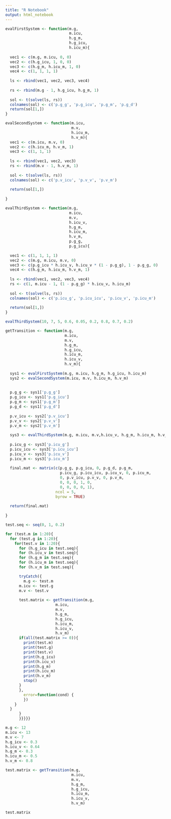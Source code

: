 ---
title: "R Notebook"
output: html_notebook
---

```{r}
evalFirstSystem <- function(m.g, 
                            m.icu, 
                            h.g_m, 
                            h.g_icu, 
                            h.icu_m){
  
  vec1 <- c(m.g, m.icu, 0, 0)
  vec2 <- c(h.g_icu, 1, 0, 0)
  vec3 <- c(h.g_m, h.icu_m, 1, 0)
  vec4 <- c(1, 1, 1, 1)
  
  ls <- rbind(vec1, vec2, vec3, vec4)
  
  rs <- rbind(m.g - 1, h.g_icu, h.g_m, 1)
  
  sol <- t(solve(ls, rs))
  colnames(sol) <- c('p.g_g', 'p.g_icu', 'p.g_m', 'p.g_d')
  return(sol[1,])
}
```



```{r}
evalSecondSystem <- function(m.icu, 
                             m.v, 
                             h.icu_m, 
                             h.v_m){
  vec1 <- c(m.icu, m.v, 0)
  vec2 <- c(h.icu_m, h.v_m, 1)
  vec3 <- c(1, 1, 1)
  
  ls <- rbind(vec1, vec2, vec3)
  rs <- rbind(m.v - 1, h.v_m, 1)
  
  sol <- t(solve(ls, rs))
  colnames(sol) <- c('p.v_icu', 'p.v_v', 'p.v_m')
  
  return(sol[1,])
  
}
```

```{r}
evalThirdSystem <- function(m.g, 
                            m.icu, 
                            m.v,
                            h.icu_v, 
                            h.g_m, 
                            h.icu_m, 
                            h.v_m,
                            p.g_g, 
                            p.g_icu){
  
  vec1 <- c(1, 1, 1, 1)
  vec2 <- c(m.g, m.icu, m.v, 0)
  vec3 <- c(p.g_icu * h.icu_v, h.icu_v * (1 - p.g_g), 1 - p.g_g, 0)
  vec4 <- c(h.g_m, h.icu_m, h.v_m, 1)
  
  ls <- rbind(vec1, vec2, vec3, vec4)
  rs <- c(1, m.icu - 1, (1 - p.g_g) * h.icu_v, h.icu_m)
  
  sol <- t(solve(ls, rs))
  colnames(sol) <- c('p.icu_g', 'p.icu_icu', 'p.icu_v', 'p.icu_m')
  
  return(sol[1,])
}
```


```{r}
evalThirdSystem(10, 7, 5, 0.6, 0.05, 0.2, 0.8, 0.7, 0.2)
```



```{r}
getTransition <- function(m.g, 
                          m.icu, 
                          m.v, 
                          h.g_m, 
                          h.g_icu, 
                          h.icu_m, 
                          h.icu_v,
                          h.v_m){
  
  sys1 <- evalFirstSystem(m.g, m.icu, h.g_m, h.g_icu, h.icu_m)
  sys2 <- evalSecondSystem(m.icu, m.v, h.icu_m, h.v_m)
  
  
  p.g_g <- sys1['p.g_g']
  p.g_icu <- sys1['p.g_icu']
  p.g_m <- sys1['p.g_m']
  p.g_d <- sys1['p.g_d']
  
  p.v_icu <- sys2['p.v_icu']
  p.v_v <- sys2['p.v_v']
  p.v_m <- sys2['p.v_m']
  
  sys3 <- evalThirdSystem(m.g, m.icu, m.v,h.icu_v, h.g_m, h.icu_m, h.v_m,p.g_g, p.g_icu)
  
  p.icu_g <- sys3['p.icu_g']
  p.icu_icu <- sys3['p.icu_icu']
  p.icu_v <- sys3['p.icu_v']
  p.icu_m <- sys3['p.icu_m']
  
  final.mat <- matrix(c(p.g_g, p.g_icu, 0, p.g_d, p.g_m,
                        p.icu_g, p.icu_icu, p.icu_v, 0, p.icu_m,
                        0, p.v_icu, p.v_v, 0, p.v_m,
                        0, 0, 0, 1, 0,
                        0, 0, 0, 0, 1),
                      ncol = 5, 
                      byrow = TRUE)
  
  return(final.mat)
  
}
```


```{r}
test.seq <- seq(0, 1, 0.2)

for (test.m in 1:20){
  for (test.g in 1:20){
    for(test.v in 1:20){
      for (h.g_icu in test.seq){
      for (h.icu_v in test.seq){
      for (h.g_m in test.seq){
      for (h.icu_m in test.seq){
      for (h.v_m in test.seq){

      tryCatch({
        m.g <- test.m
      m.icu <- test.g
      m.v <- test.v
      
      test.matrix <- getTransition(m.g, 
                      m.icu, 
                      m.v, 
                      h.g_m, 
                      h.g_icu, 
                      h.icu_m, 
                      h.icu_v,
                      h.v_m)
      if(all(test.matrix >= 0)){
        print(test.m)
        print(test.g)
        print(test.v)
        print(h.g_icu)
        print(h.icu_v)
        print(h.g_m)
        print(h.icu_m)
        print(h.v_m)
        stop()
      }
      },
        error=function(cond) {
        })
    }
  }
      }
      }}}}}
```


```{r}
m.g <- 12
m.icu <- 13
m.v <- 7
h.g_icu <- 0.3
h.icu_v <- 0.64
h.g_m <- 0.3
h.icu_m <- 0.5
h.v_m <- 0.8

test.matrix <- getTransition(m.g, 
                             m.icu, 
                             m.v, 
                             h.g_m, 
                             h.g_icu, 
                             h.icu_m, 
                             h.icu_v,
                             h.v_m)

test.matrix
```

